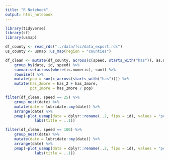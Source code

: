 ```yaml
---
title: "R Notebook"
output: html_notebook
---
```


```r
library(tidyverse)
library(sf)
library(usmap)
```

```r
df_county <- read_rds("../data/fcc/data_export.rds")
us_county <- usmap::us_map(region = "counties")
```

```r
df_clean <- mutate(df_county, across(c(speed, starts_with("has")), as.numeric)) %>%
    group_by(date, id, speed) %>%
    summarise(across(where(is.numeric), sum)) %>%
    rowwise() %>%
    mutate(pop = sum(c_across(starts_with("has")))) %>%
    mutate(has_2more = has_2 + has_3more,
           pct_2more = has_2more / pop)
```

```r
filter(df_clean, speed == 25) %>%
    group_nest(date) %>%
    mutate(date = lubridate::my(date)) %>%
    arrange(date) %>%
    pmap(~plot_usmap(data = dplyr::rename(..2, fips = id), values = "pct_2more") +
             labs(title = ..1))

```

```r
filter(df_clean, speed == 100) %>%
    group_nest(date) %>%
    mutate(date = lubridate::my(date)) %>%
    arrange(date) %>%
    pmap(~plot_usmap(data = dplyr::rename(..2, fips = id), values = "pct_2more") +
             labs(title = ..1))
```

